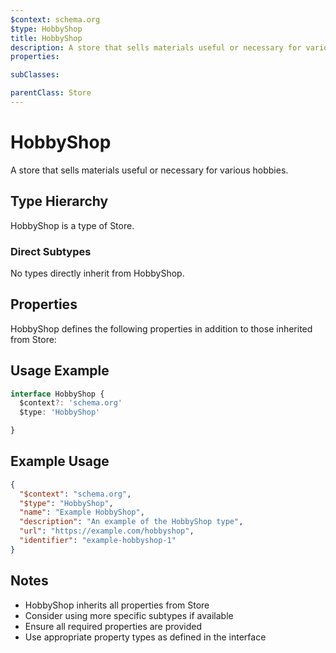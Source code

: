 ```yaml
---
$context: schema.org
$type: HobbyShop
title: HobbyShop
description: A store that sells materials useful or necessary for various hobbies.
properties:

subClasses:

parentClass: Store
---
```


# HobbyShop

A store that sells materials useful or necessary for various hobbies.

## Type Hierarchy

HobbyShop is a type of Store.

### Direct Subtypes

No types directly inherit from HobbyShop.

## Properties

HobbyShop defines the following properties in addition to those inherited from Store:



## Usage Example

```typescript
interface HobbyShop {
  $context?: 'schema.org'
  $type: 'HobbyShop'

}
```

## Example Usage

```json
{
  "$context": "schema.org",
  "$type": "HobbyShop",
  "name": "Example HobbyShop",
  "description": "An example of the HobbyShop type",
  "url": "https://example.com/hobbyshop",
  "identifier": "example-hobbyshop-1"
}
```

## Notes

- HobbyShop inherits all properties from Store
- Consider using more specific subtypes if available
- Ensure all required properties are provided
- Use appropriate property types as defined in the interface
